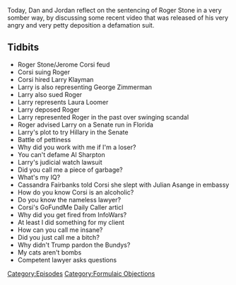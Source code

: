 {{Episode
    | title           = Formulaic Objections Part 3
    | caption         = [https://knowledgefight.libsyn.com/knowledge-fight-formulaic-objections-part-3 Listen to this episode on Libsyn]
    | episodeNumber   = 401
    | length          = 01:33:34
    | airDate         = February 21, 2020
    | episodeType     = [[:Category:Formulaic Objections|Formulaic Objections]]
    | appearance      = [[Roger Stone]], [[Jerome Corsi]], [[Larry Klayman]], [[George Zimmerman]], [[Laura Loomer]], [[Al Sharpton]], [[Cassandra Fairbanks]], [[Julian Asange]]
    | previousEpisode = [[400: One Out Of Five Seems High]]
    | nextEpisode     = [[402: February 20, 2020]]
}}

{{Stub}}

Today, Dan and Jordan reflect on the sentencing of Roger Stone in a very somber way, by discussing some recent video that was released of his very angry and very petty deposition a defamation suit.

==Tidbits==

*Roger Stone/Jerome Corsi feud
*Corsi suing Roger
*Corsi hired Larry Klayman
*Larry is also representing George Zimmerman
*Larry also sued Roger
*Larry represents Laura Loomer
*Larry deposed Roger
*Larry represented Roger in the past over swinging scandal
*Roger advised Larry on a Senate run in Florida
*Larry's plot to try Hillary in the Senate
*Battle of pettiness
*Why did you work with me if I'm a loser?
*You can't defame Al Sharpton
*Larry's judicial watch lawsuit
*Did you call me a piece of garbage?
*What's my IQ?
*Cassandra Fairbanks told Corsi she slept with Julian Asange in embassy
*How do you know Corsi is an alcoholic?
*Do you know the nameless lawyer?
*Corsi's GoFundMe Daily Caller articl
*Why did you get fired from InfoWars?
*At least I did something for my client
*How can you call me insane?
*Did you just call me a bitch?
*Why didn't Trump pardon the Bundys?
*My cats aren't bombs
*Competent lawyer asks questions

[[Category:Episodes]]
[[Category:Formulaic Objections]]
